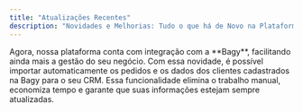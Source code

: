 ```yaml
---
title: "Atualizações Recentes"
description: "Novidades e Melhorias: Tudo o que há de Novo na Plataforma"
---
```


<Card title="10/01/2025 | Integração com a Bagy" icon="plug">
  Agora, nossa plataforma conta com integração com a **Bagy**, facilitando ainda mais a gestão do seu negócio. Com essa novidade, é possível importar automaticamente os pedidos e os dados dos clientes cadastrados na Bagy para o seu CRM. Essa funcionalidade elimina o trabalho manual, economiza tempo e garante que suas informações estejam sempre atualizadas.
</Card>
